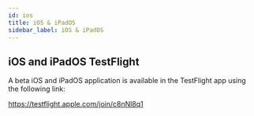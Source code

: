 ```yaml
---
id: ios
title: iOS & iPadOS
sidebar_label: iOS & iPadOS
---
```


## iOS and iPadOS TestFlight

A beta iOS and iPadOS application is available in the TestFlight app using the following link:

https://testflight.apple.com/join/c8nNl8q1
